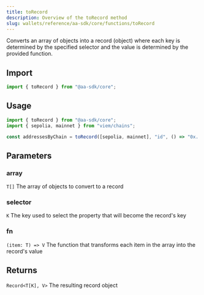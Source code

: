 ```yaml
---
title: toRecord
description: Overview of the toRecord method
slug: wallets/reference/aa-sdk/core/functions/toRecord
---
```


Converts an array of objects into a record (object) where each key is determined by the specified selector and the value is determined by the provided function.

## Import

```ts
import { toRecord } from "@aa-sdk/core";
```

## Usage

```ts
import { toRecord } from "@aa-sdk/core";
import { sepolia, mainnet } from "viem/chains";

const addressesByChain = toRecord([sepolia, mainnet], "id", () => "0x..."); // { [sepolia.id]: "0x...", [mainnet.id]: "0x..." }
```

## Parameters

### array

`T[]`
The array of objects to convert to a record

### selector

`K`
The key used to select the property that will become the record's key

### fn

`(item: T) => V`
The function that transforms each item in the array into the record's value

## Returns

`Record<T[K], V>`
The resulting record object
